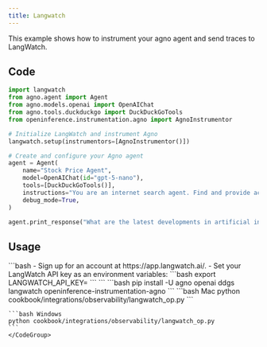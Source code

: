 ```yaml
---
title: Langwatch
---
```


This example shows how to instrument your agno agent and send traces to LangWatch.

## Code

```python cookbook/integrations/observability/langwatch_op.py
import langwatch
from agno.agent import Agent
from agno.models.openai import OpenAIChat
from agno.tools.duckduckgo import DuckDuckGoTools
from openinference.instrumentation.agno import AgnoInstrumentor

# Initialize LangWatch and instrument Agno
langwatch.setup(instrumentors=[AgnoInstrumentor()])

# Create and configure your Agno agent
agent = Agent(
    name="Stock Price Agent",
    model=OpenAIChat(id="gpt-5-nano"),
    tools=[DuckDuckGoTools()],
    instructions="You are an internet search agent. Find and provide accurate information on any topic.",
    debug_mode=True,
)

agent.print_response("What are the latest developments in artificial intelligence?")

```

## Usage

<Steps>
  <Snippet file="create-venv-step.mdx" />

  <Step title="Set your API key">
    ```bash
    - Sign up for an account at https://app.langwatch.ai/.
    - Set your LangWatch API key as an environment variables:
    ```bash
    export LANGWATCH_API_KEY=<your-key>
    ```
    ```
  </Step>

  <Step title="Install libraries">
    ```bash
    pip install -U agno openai ddgs langwatch openinference-instrumentation-agno
    ```
  </Step>

  <Step title="Run Agent">
    <CodeGroup>
    ```bash Mac
    python cookbook/integrations/observability/langwatch_op.py
    ```

    ```bash Windows
    python cookbook/integrations/observability/langwatch_op.py
    ```
    </CodeGroup>
  </Step>
</Steps>